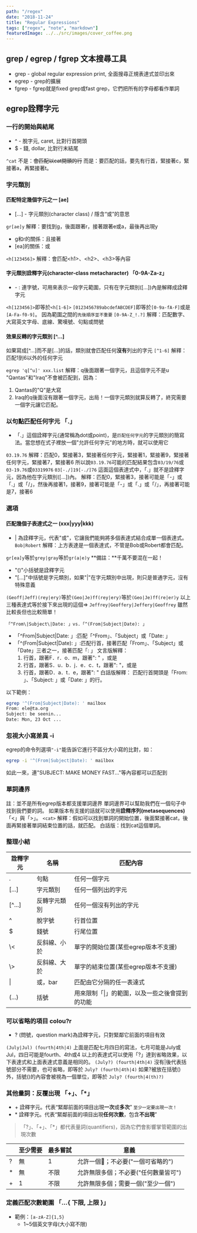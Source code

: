 ```yaml
---
path: "/regex"
date: "2018-11-24"
title: "Regular Expressions"
tags: ["regex", "note", "markdown"]
featuredImage: ../../src/images/cover_coffee.png
---
```


## grep / egrep / fgrep  文本搜尋工具
* grep - global regular expression print, 全面搜尋正規表達式並印出來
* egrep - grep的擴展
* fgrep - fgrep就是fixed grep或fast grep，它們把所有的字母都看作單詞

## egrep詮釋字元
### 一行的開始與結尾
* ^ - 脫字元, caret, 比對行首開頭
* $ - 錢, dollar, 比對行末結尾

```^cat```
不是：~~會匹配以cat開頭的行~~
而是：要匹配的話，要先有行首，緊接著c，緊接著a，再緊接著t。

### 字元類別
#### 匹配特定幾個字元之一 [ae]
* [...] - 字元類別(character class) / 隱含“或”的意思

```gr[ae]y```
解釋：要找到g，後面跟著r，接著跟著e或a，最後再出現y
* g和r的關係：且接著
* [ea]的關係：或

```<h[123456]>```
解釋：會匹配\<h1\>、\<h2\>、\<h3\>等內容

#### 字元類別詮釋字元(character-class metacharacter) 「0-9A-Za-z」
* \- : 連字號，可用來表示一段字元範圍，只有在字元類別([...])內是解釋成詮釋字元

```<h[123456]>```即等於```<h[1-6]>```
```[0123456789abcdefABCDEF]```即等於```[0-9a-fA-F]```或是```[A-Fa-f0-9]```。
因為範圍之間的```先後順序並不重要```
```[0-9A-Z_!.?]```
解釋：匹配數字、大寫英文字母、底線、驚嘆號、句點或問號

#### 效果反轉的字元類別 [^...]
如果寫成[^...]而不是[...]的話，類別就會匹配任何**沒有**列出的字元
```[^1-6]```
解釋：匹配1到6以外的任何字元

```egrep 'q[^u]' xxx.list```
解釋：q後面跟著一個字元，且這個字元不是u
"Qantas"和"Iraq"不會被匹配到，因為：
1. Qantas的"Q"是大寫
2. Iraq的q後面沒有跟著一個字元，出局！一個字元類別就算反轉了，終究需要一個字元讓它匹配。

### 以句點匹配任何字元 「.」
* 「.」這個詮釋字元(通常稱為dot或point)，是```匹配任何字元```的字元類別的簡寫法。當您想在式子裡放一個"允許任何字元"的地方時，就可以使用它

```03.19.76```
解釋：匹配0，緊接著3，緊接著任何字元，緊接著1，緊接著9，緊接著任何字元，緊接著7，緊接著6
所以說```03.19.76```可能的匹配結果包含```03/19/76```或```03-19.76```或```03319976```
```03[-./]19[-./]76```
這面這個表達式中，「.」就不是詮釋字元，因為他在字元類別([...])內。
解釋：匹配0，緊接著3，接著可能是「-」或「.」或「/」，然後再接著1，接著9，接著可能是「-」或「.」或「/」，再接著可能是7，接著6

### 選項
#### 匹配幾個子表達式之一 (xxx|yyy|kkk)
* | 為詮釋字元，代表"或"，它讓我們能夠將多個表達式結合成單一個表達式。
```Bob|Robert```
解釋：上方表達是一個表達式，不管是Bob或Robert都會匹配。

```gr[ea]y```等於```grey|gray```等於```gr(a|e)y```
**備註：**千萬不要混在一起！
* "()"小括號是詮釋字元
* "[...]"中括號是字元類別，如果"|"在字元類別中出現，則只是普通字元，沒有特殊意義

```(Geoff|Jeff)(rey|ery)```等於```(Geo|Je)ff(rey|ery)```等於```(Geo|Je)ff(re|er)y```
以上三種表達式等於接下來出現的這個=> ```Jeffrey|Geoffery|Jeffery|Geoffrey```
雖然比較長但也比較簡單！

```「^From\|Subject\|Date: 」vs.「^(From|Subject|Date): 」```
* 「^From\|Subject\|Date: 」:匹配「^From」、「Subject」或「Date: 」
* 「^(From|Subject|Date): 」:匹配行首，接著匹配「From」、「Subject」或「Date」三者之一，接著匹配「: 」
文言版解釋：
  1) 行首，跟著F．r．o．m，跟著": " ，或是
  2) 行首，跟著S．u．b．j．e．c．t，跟著": "，或是
  3) 行首，跟著D．a．t．e，跟著": "
白話版解釋：
  匹配行首開頭是「From: 」、「Subject: 」或「Date: 」的行。

以下範例：
```bash
egrep '^(From|Subject|Date): ' mailbox
From: ele@ta.org
Subject: be seenin...
Date: Mon, 23 Oct ...
```

### 忽視大小寫差異 -i
egrep的命令列選項```"-i"```能告訴它進行不區分大小寫的比對，如：
```bash
egrep -i '^(From|Subject|Date): ' mailbox
```
如此一來，連"SUBJECT: MAKE MONEY FAST..."等內容都可以匹配到

### 單詞邊界
註：並不是所有egrep版本都支援單詞邊界
單詞邊界可以幫助我們在一個句子中找到我們要的詞。
如果版本有支援的話就可以使用**詮釋序列(metasequences)**「\<」與「\>」。
```<cat>```
解釋：假如可以找到單詞的開始位置，後面緊接著cat，後面再緊接著單詞結束位置的話，就匹配。
白話版：找到cat這個單詞。

### 整理小結

| 詮釋字元 | 名稱 | 匹配內容 |
|---|---|---|
| . | 句點 | 任何一個字元 |
| \[...\] | 字元類別 | 任何一個列出的字元 |
| \[^...\] | 反轉字元類別 | 任何一個沒有列出的字元 |
| ^ | 脫字號 | 行首位置 |
| $ | 錢號 | 行尾位置 |
| \\< | 反斜線、小於 | 單字的開始位置(某些egrep版本不支援) |
| \\> | 反斜線、大於 | 單字的結束位置(某些egrep版本不支援) |
| \| | 或，bar | 匹配由它分隔的任一表達式 |
| (...) | 括號 | 用來限制「\|」的範圍，以及一些之後會提到的功能 |

### 可以省略的項目 colou?r
* ? (問號，question mark)為詮釋字元，只對緊鄰它前面的項目有效

```(July|Jul) (fourth|4th|4)```
上面是匹配七月四日的寫法，七月可能是July或Jul，四日可能是fourth、4th或4
以上的表達式可以使用「?」達到省略效果，以下表達式和上面表達式意義是相同的。
```(July?) (fourth|4th|4)```
沒有\|後代表括號部分不需要，也可省略，即等於
```July? (fourth|4th|4)```
如果?被放在括號()外，括號()的內容會被視為一個單位，即等於
```July? (fourth|4(th)?)```

### 其他量詞：反覆出現 「+」、「*」
* \+ 詮釋字元。代表“緊鄰前面的項目出現**一次**或**多次**” ```至少一定要出現一次！```
* \* 詮釋字元。代表“緊鄰前面的項目出現**任何次數**，包含**不出現**”

> 「?」、「+」、「*」都代表量詞(quantifiers)，因為它們會影響掌管範圍的出現次數

| | 至少需要 | 最多嘗試 | 意義 |
|---|---|---|---|
| ? | 無 | 1 | 允許一個；不必要("一個可省略的") |
| * | 無 | 不限 | 允許無限多個；不必要("任何數量皆可") |
| + | 1 | 不限 | 允許無限多個；需要一個("至少一個")

### 定義匹配次數範圍 「...{ 下限, 上限 }」
* 範例：```[a-zA-Z]{1,5}```
  * 1~5個英文字母(大小寫不限)

